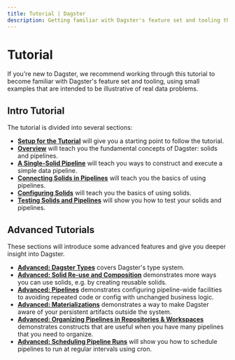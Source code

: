```yaml
---
title: Tutorial | Dagster
description: Getting familiar with Dagster's feature set and tooling through a hands-on tutorial
---
```


# Tutorial

If you're new to Dagster, we recommend working through this tutorial to become
familiar with Dagster's feature set and tooling, using small examples that are
intended to be illustrative of real data problems.

## Intro Tutorial

The tutorial is divided into several sections:

- [**Setup for the Tutorial**](/tutorial/setup) will give you a starting point to follow the
  tutorial.
- [**Overview**](/tutorial/overview) will teach you the fundamental concepts of Dagster: solids
  and pipelines.
- [**A Single-Solid Pipeline**](/tutorial/execute) will teach you ways to construct and execute a
  simple data pipeline.
- [**Connecting Solids in Pipelines**](/tutorial/basics_pipelines) will teach you the basics of using
  pipelines.
- [**Configuring Solids**](/tutorial/basics_solids) will teach you the basics of using solids.
- [**Testing Solids and Pipelines**](/tutorial/testable) will show you how to test your solids and
  pipelines.

## Advanced Tutorials

These sections will introduce some advanced features and give you deeper insight into Dagster.

- [**Advanced: Dagster Types**](/tutorial/types) covers Dagster's type system.
- [**Advanced: Solid Re-use and Composition**](/tutorial/solids) demonstrates more ways you can
  use solids, e.g. by creating reusable solids.
- [**Advanced: Pipelines**](/tutorial/pipelines) demonstrates configuring
  pipeline-wide facilities to avoiding repeated code or config with unchanged business logic.
- [**Advanced: Materializations**](/tutorial/materializations) demonstrates a way to
  make Dagster aware of your persistent artifacts outside the system.
- [**Advanced: Organizing Pipelines in Repositories & Workspaces**](/tutorial/repositories)
  demonstrates constructs that are useful when you have many pipelines that you need to organize.
- [**Advanced: Scheduling Pipeline Runs**](/tutorial/scheduling) will show you how to
  schedule pipelines to run at regular intervals using cron.
